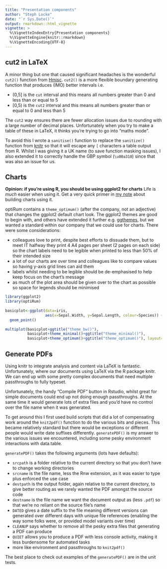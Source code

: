 ```yaml
---
title: "Presentation components"
author: "Steph Locke"
date: "`r Sys.Date()`"
output: rmarkdown::html_vignette
vignette: >
  %\VignetteIndexEntry{Presentation components}
  %\VignetteEngine{knitr::rmarkdown}
  %\VignetteEncoding{UTF-8}
---
```


## cut2 in LaTeX

A minor thing but one that caused significant headaches is the wonderful `cut2()` function from [Hmisc](https://cran.r-project.org/package=Hmisc). `cut2()` is a more flexible boundary generating function that produces (IMO) better intervals i.e.


  - (0,5] is the `cut` interval and this means all numbers greater than 0 and less than or equal to 5
  - [0,5) is the `cut2` interval and this means all numbers greater than or equal to 0 and less than 5


The `cut2` way ensures there are fewer allocation issues due to rounding with a large number of decimal places. Unfortunately when you try to make a table of these in LaTeX, it thinks you're trying to go into "maths mode".

To avoid this I wrote a `sanitise()` function to replace the `sanitize()` function from [knitr](https://cran.r-project.org/package=knitr) so that it will escape any `[` characters a table output from R. Whilst I was giving it a UK name (to save function masking issues), I also extended it to correctly handle the GBP symbol (`\u00a310`) since that was also an issue for us.

## Charts

**Opinion: if you're using R, you should be using ggplot2 for charts**
Life is *much* easier when using it. Get a very quick primer in <a href="http://stephlocke.github.io/Rtraining/chartintro.html" target="_blank" title="Steph Locke explains gpplot2 basics">my note</a> about building charts using it.

optiRum contains a `theme_optimum()` (after the company, not an adjective) that changes the ggplot2 default chart look. The ggplot2 themes are good to begin with, and others have extended it further e.g. [ggthemes](https://cran.r-project.org/package=ggthemes), but we wanted a standard within our company that we could use for charts.  There were some considerations:


  - colleagues love to print, despite best efforts to dissuade them, but to meet IT halfway they print 4 A4 pages per sheet (2 pages on each side) so the chart labels need to be legible when printed to less than 50% of their intended size
  - a lot of our charts are over time and colleagues like to compare values so having y-axis grid lines can aid them
  - labels whilst needing to be legible should be de-emphasised to help keep focus on the chart's message
  - as much of the plot area should be given over to the chart as possible so space for legends should be minimised
  
```r
library(ggplot2)
library(optiRum)
 
basicplot<-ggplot(data=iris, 
                  aes(x=Sepal.Width, y=Sepal.Length, colour=Species)) + 
  geom_point()
 
multiplot(basicplot+ggtitle("theme_bw()"), 
          basicplot+theme_minimal()+ggtitle("theme_minimal()"), 
          basicplot+theme_optimum()+ggtitle("theme_optimum()"), layout=matrix(1:3,nrow=3))
```

## Generate PDFs

Using knitr to integrate analysis and content via LaTeX is fantastic. Unfortunately, where our documents using LaTeX via the R package knitr. We can end up with some pretty complex documents that need multiple passthroughs to fully typeset.

Unfortunately, the handy "Compile PDF" button in Rstudio, whilst great for simple documents could end up not doing enough passthroughs. At the same time it would generate lots of extra files and you'd have no control over the file name when it was generated.

To get around this I first used build scripts that did a lot of compensating work around the `knit2pdf()` function to do the various bits and pieces. This became relatively standard but there would be exceptions or different people would write date suffixes differently. `generatePDF()` is my answer to the various issues we encountered, including some pesky environment interactions with data.table.

`generatePDF()` takes the following arguments (lots have defaults):


  - `srcpath` is a folder relative to the current directory so that you don't have to change working directories
  - `srcname` is the file name, less the Rnw extension, as it was easier to type plus enforced the use case
  - `destpath` is the output folder, again relative to the current directory, to give better routing as we rarely wanted the PDF amongst the source code
  - `destname` is the file name we want the document output as  (less `.pdf`) so that we're no reliant on the source file's name
  - `DATED` gives a date suffix to the file meaning different versions can generated over different days with unique file references (enabling the way some folks were, or provided model variants over time)
  - `CLEANUP` says whether to remove all the pesky extra files that generating a PDF can produce
  - `QUIET` allows you to produce a PDF with less console activity, making it less burdensome for automated tasks
  - more like environment and passthroughs to `knit2pdf()`

The best place to check out examples of the `generatePDF()` are in the unit tests.
